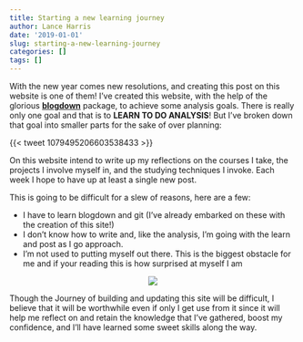 ```yaml
---
title: Starting a new learning journey
author: Lance Harris
date: '2019-01-01'
slug: starting-a-new-learning-journey
categories: []
tags: []
---
```


With the new year comes new resolutions, and creating this post on this website is one of them! I've created this website, with the help of the glorious [**blogdown**
](https://bookdown.org/yihui/blogdown/) package, to achieve some analysis goals. There is really only one goal and that is to **LEARN TO DO ANALYSIS**! But I've broken down that goal into smaller parts for the sake of over planning:

{{< tweet 1079495206603538433 >}}

On this website intend to write up my reflections on the courses I take, the projects I involve myself in, and the studying techniques I invoke. Each week I hope to have up at least a single new post.

This is going to be difficult for a slew of reasons, here are a few:

* I have to learn blogdown and git (I've already embarked on these with the creation of this site!)
* I don't know how to write and, like the analysis, I'm going with the learn and post as I go approach.
* I'm not used to putting myself out there. This is the biggest obstacle for me and if your reading this is how surprised at myself I am

<p align="center">
![](https://media.giphy.com/media/vQqeT3AYg8S5O/giphy.gif)
</p>


Though the Journey of building and updating this site will be difficult, I believe that it will be worthwhile even if only I get use from it since it will help me reflect on and retain the knowledge that I've gathered, boost my confidence, and I'll have learned some sweet skills along the way.
